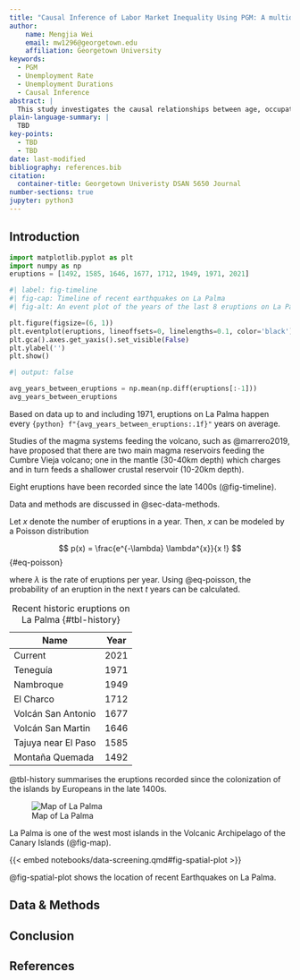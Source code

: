 ```yaml
---
title: "Causal Inference of Labor Market Inequality Using PGM: A multidimensional analysis of unemployment rate and durations"
author:
    name: Mengjia Wei
    email: mw1296@georgetown.edu
    affiliation: Georgetown University
keywords:
  - PGM
  - Unemployment Rate
  - Unemployment Durations
  - Causal Inference
abstract: |
  This study investigates the causal relationships between age, occupation, race, and unemployment rates in the United States, applying probabilistic graphical modeling (PGM) to uncover latent dependency structures across demographic and industry variables. Using a PGM framework, we extend this approach to labor market data by constructing conditional dependence networks across two key dimensions: time (2015, 2024 and 2025) and group attributes (age, race, and industry). Specifically, the study examines recent college graduates (ages 22–24) relative to older individuals (25+), comparing their unemployment rates by major across 2024 and 2025. A second dimension of analysis focuses on industry-specific unemployment rate dynamics from 2015 to 2025, particularly in [retail], [arts], and [technology] sectors, and how these intersect with racial and age groups. In addition to rate-based measures, the study explores how unemployment duration has evolved between 2015 and 2025 across different occupations and age cohorts. This analysis seeks to identify whether certain groups—such as []—face longer or shorter periods of unemployment today compared to a decade ago, providing a more comprehensive view of labor market hardship. The model estimates the strength and direction of probabilistic dependencies using Bayesian structure learning algorithms, based on labor force aggregated data from BLS CPS datasets. The results indicate that recent college graduates in [] majors had a higher unemployment rate of [ ]% in 2025 H1 compared to [ ]% in 2024 H1. Additionally, the [retail], [arts], and [technology] industries experienced increased unemployment rates between 2015 and 2025, with respective changes of [ ], [ ], and [ ] percentage points. The findings also suggest that, consistent with earlier research, unemployment duration is negatively correlated with the unemployment rate by occupation, with industries exhibiting higher unemployment often associated with shorter average durations (Chien, Y., & Morris, P., 2016). The PGM framework reveals significant interactive effects between race and industry on unemployment, particularly among [e.g., Black or Hispanic workers] in the [e.g., retail or hospitality] sector. These findings contribute to the growing literature that leverages PGMs for social inference (e.g., Li et al., 2022), highlighting the model’s potential for uncovering structural labor inequalities over time and across population subgroups.
plain-language-summary: |
  TBD
key-points:
  - TBD
  - TBD
date: last-modified
bibliography: references.bib
citation:
  container-title: Georgetown Univeristy DSAN 5650 Journal
number-sections: true
jupyter: python3
---
```


## Introduction

```python
import matplotlib.pyplot as plt
import numpy as np
eruptions = [1492, 1585, 1646, 1677, 1712, 1949, 1971, 2021]
```

```python
#| label: fig-timeline
#| fig-cap: Timeline of recent earthquakes on La Palma
#| fig-alt: An event plot of the years of the last 8 eruptions on La Palma.

plt.figure(figsize=(6, 1))
plt.eventplot(eruptions, lineoffsets=0, linelengths=0.1, color='black')
plt.gca().axes.get_yaxis().set_visible(False)
plt.ylabel('')
plt.show()
```

```python
#| output: false

avg_years_between_eruptions = np.mean(np.diff(eruptions[:-1]))
avg_years_between_eruptions
```

Based on data up to and including 1971, eruptions on La Palma happen every `{python} f"{avg_years_between_eruptions:.1f}"` years on average.

Studies of the magma systems feeding the volcano, such as @marrero2019, have proposed that there are two main magma reservoirs feeding the Cumbre Vieja volcano; one in the mantle (30-40km depth) which charges and in turn feeds a shallower crustal reservoir (10-20km depth).

Eight eruptions have been recorded since the late 1400s (@fig-timeline).

Data and methods are discussed in @sec-data-methods.

Let $x$ denote the number of eruptions in a year. Then, $x$ can be modeled by a Poisson distribution

$$
p(x) = \frac{e^{-\lambda} \lambda^{x}}{x !}
$$ {#eq-poisson}

where $\lambda$ is the rate of eruptions per year. Using @eq-poisson, the probability of an eruption in the next $t$ years can be calculated.

| Name                | Year |
|---------------------|------|
| Current             | 2021 |
| Teneguía            | 1971 |
| Nambroque           | 1949 |
| El Charco           | 1712 |
| Volcán San Antonio  | 1677 |
| Volcán San Martin   | 1646 |
| Tajuya near El Paso | 1585 |
| Montaña Quemada     | 1492 |

: Recent historic eruptions on La Palma {#tbl-history}

@tbl-history summarises the eruptions recorded since the colonization of the islands by Europeans in the late 1400s.

![Map of La Palma](images/la-palma-map.png){#fig-map}

La Palma is one of the west most islands in the Volcanic Archipelago of the Canary Islands (@fig-map).

{{< embed notebooks/data-screening.qmd#fig-spatial-plot >}}

@fig-spatial-plot shows the location of recent Earthquakes on La Palma.

## Data & Methods {#sec-data-methods}

## Conclusion

## References {.unnumbered}

::: {#refs}
:::